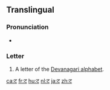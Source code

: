 {{Devanagari character info|hex=91f|name=DEVANAGARI LETTER TTA|image=[[File:Deva-ट-order.gif|100px]]}}
{{also|द|ढ|ਟ}}
==Translingual==

===Pronunciation===
* {{IPA|/ʈə/|lang=mul}}

===Letter===
{{mul-Deva|ṭa}}

# A letter of the [[Devanagari alphabet]].

[[ca:ट]]
[[fr:ट]]
[[hu:ट]]
[[nl:ट]]
[[ja:ट]]
[[zh:ट]]